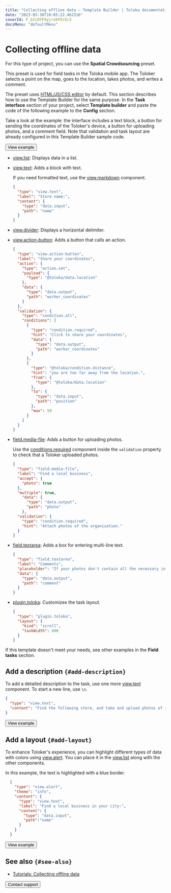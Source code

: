 ```yaml
---
title: "Collecting offline data — Template Builder | Toloka documentation"
date: "2023-03-30T10:05:22.462316"
coverId: F_bIcOYF9yjrxkPZrXc3
docsMenu: "defaultMenu"
---
```


# Collecting offline data

For this type of project, you can use the **Spatial Crowdsourcing** preset.

This preset is used for field tasks in the Toloka mobile app. The Toloker selects a point on the map, goes to the location, takes photos, and writes a comment.

The preset uses [HTML/JS/CSS editor](/docs/guide/spec) by default. This section describes how to use the Template Builder for the same purpose. In the **Task interface** section of your project, select **Template builder** and paste the code of the following example to the **Config** section.

Take a look at the example: the interface includes a text block, a button for sending the coordinates of the Toloker's device, a button for uploading photos, and a comment field. Note that validation and task layout are already configured in this Template Builder sample code.

<Button view="defaultInverse" size="l" type="link" url="https://ya.cc/t/Fz_--ktr3ttAX9">View example</Button>

<Cut title="Components used in the example">

- [view.list](/docs/template-builder/reference/view.list): Displays data in a list.

- [view.text](/docs/template-builder/reference/view.text): Adds a block with text.

  If you need formatted text, use the [view.markdown](/docs/template-builder/reference/view.markdown) component.

  <Cut title="Show code">

  ```json
  {
    "type": "view.text",
    "label": "Store name:",
    "content": {
      "type": "data.input",
      "path": "name"
    }
  }
  ```
  </Cut>

- [view.divider](/docs/template-builder/reference/view.divider): Displays a horizontal delimiter.

- [view.action-button](/docs/template-builder/reference/view.action-button): Adds a button that calls an action.

  <Cut title="Show code">

  ```json
  {
    "type": "view.action-button",
    "label": "Share your coordinates",
    "action": {
      "type": "action.set",
      "payload": {
        "type": "@toloka/data.location"
      },
      "data": {
        "type": "data.output",
        "path": "worker_coordinates"
      }
    },
    "validation": {
      "type": "condition.all",
      "conditions": [
        {
          "type": "condition.required",
          "hint": "Click to share your coordinates",
          "data": {
            "type": "data.output",
            "path": "worker_coordinates"
          }
        },
        {
          "type": "@toloka/condition.distance",
          "hint": "you are too far away from the location.",
          "from": {
            "type": "@toloka/data.location"
          },
          "to": {
            "type": "data.input",
            "path": "position"
          },
          "max": 50
        }
      ]
    }
  }
  ```
  </Cut>

- [field.media-file](/docs/template-builder/reference/field.media-file): Adds a button for uploading photos.

  Use the [conditions.required](/docs/template-builder/reference/conditions) component inside the `validation` property to check that a Toloker uploaded photos.

  <Cut title="Show code">

  ```json
  {
    "type": "field.media-file",
    "label": "Find a local business",
    "accept": {
      "photo": true
    },
    "multiple": true,
      "data": {
        "type": "data.output",
        "path": "photo"
      },
    "validation": {
      "type": "condition.required",
      "hint": "Attach photos of the organization."
    }
  }
  ```

  </Cut>

- [field.textarea](/docs/template-builder/reference/field.textarea): Adds a box for entering multi-line text.

  <Cut title="Show code">

  ```json
  {
    "type": "field.textarea",
    "label": "Comments",
    "placeholder": "If your photos don't contain all the necessary information, add details here.",
    "data": {
      "type": "data.output",
      "path": "comment"
    }
  }
  ```

  </Cut>

- [plugin.toloka](/docs/template-builder/reference/plugin.toloka): Customizes the task layout.

  <Cut title="Show code">

  ```json
  {
    "type": "plugin.toloka",
    "layout": {
      "kind": "scroll",
      "taskWidth": 600
    }
  }
  ```

  </Cut>

</Cut>

If this template doesn't meet your needs, see other examples in the **Field tasks** section.

## Add a description `{#add-description}`

To add a detailed description to the task, use one more [view.text](/docs/template-builder/reference/view.text) component. To start a new line, use `\n`.

<Cut title="Show code">

```json
{
  "type": "view.text",
  "content": "Find the following store, and take and upload photos of it. \nIf your photos don't contain all the necessary information, add a comment."
}
```

</Cut>

<Button view="defaultInverse" size="l" type="link" url="https://ya.cc/t/Hntp83Qy3ttDYy">View example</Button>

## Add a layout `{#add-layout}`

To enhance Toloker's experience, you can highlight different types of data with colors using [view.alert](/docs/template-builder/reference/view.alert). You can place it in the [view.list](/docs/template-builder/reference/view.list) along with the other components.

In this example, the text is highlighted with a blue border.

<Cut title="Show code">

```json
  {
    "type": "view.alert",
    "theme": "info",
    "content": {
      "type": "view.text",
      "label": "Find a local business in your city:",
      "content": {
        "type": "data.input",
        "path":"name"
      }
    }
  }
  ```

</Cut>

<Button view="defaultInverse" size="l" type="link" url="https://ya.cc/t/obCzNwRZ3ttDa2">View example</Button>

## See also `{#see-also}`

- [Tutorials: Collecting offline data](/docs/tutorials/walk)

<Button view="defaultInverse" size="l" type="link" url="/docs/guide/troubleshooting/support?form-source=template-builder-templates-spatial-crowdsourcing">Contact support</Button>